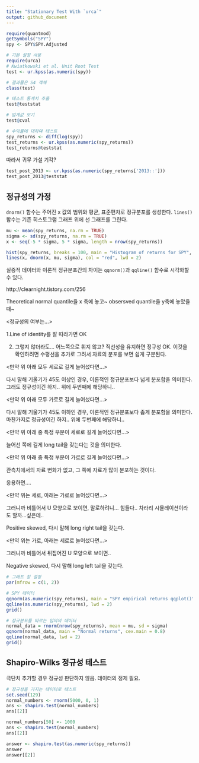 ```yaml
---
title: "Stationary Test With `urca`"
output: github_document
---
```


```r
require(quantmod)
getSymbols("SPY")
spy <- SPY$SPY.Adjusted

# 기본 설정 사용
require(urca)
# Kwiatkowski et al. Unit Root Test
test <- ur.kpss(as.numeric(spy))
```

```r
# 결과물은 S4 객체
class(test)
```

```r
# 테스트 통계치 추출
test@teststat
```

```r
# 임계값 보기
test@cval
```

```r
# 수익률에 대하여 테스트
spy_returns <- diff(log(spy))
test_returns <- ur.kpss(as.numeric(spy_returns))
test_returns@teststat
```

따라서 귀무 가설 기각?
```r
test_post_2013 <- ur.kpss(as.numeric(spy_returns['2013::']))
test_post_2013@teststat
```

## 정규성의 가정
`dnorm()` 함수는 주어진 x 값의 범위와 평균, 표준편차로 정규분포를 생성한다.
`lines()` 함수는 기존 히스토그램 그래프 위에 선 그래프를 그린다.
```r
mu <- mean(spy_returns, na.rm = TRUE)
sigma <- sd(spy_returns, na.rm = TRUE)
x <- seq(-5 * sigma, 5 * sigma, length = nrow(spy_returns))

hist(spy_returns, breaks = 100, main = "Histogram of returns for SPY", cex.main = 0.8, probability = TRUE)
lines(x, dnorm(x, mu, sigma), col = "red", lwd = 2)
```

실증적 데이터와 이론적 정규분포간의 차이는 `qqnorm()`과 `qqline()` 함수로 시각화할 수 있다.

http://clearnight.tistory.com/256

Theoretical normal quantile을 x 축에 놓고~ obsersved quantile을 y축에 놓았을때~

<정규성의 여부는...>

1.Line of identity를 잘 따라가면 OK

2. 그렇지 않더라도... 어느쪽으로 휘지 않고? 직선성을 유지하면 정규성 OK. 이것을 확인하려면 수평선을 추가로 그려서 자료의 분포를 보면 쉽게 구분된다.

<만약 위 아래 모두 세로로 길게 늘어섰다면...>

다시 말해 기울기가 45도 이상인 경우, 이론적인 정규분포보다 넓게 분포함을 의미한다. 그래도 정규성이긴 하지.. 위에 두번째에 해당하니..

<만약 위 아래 모두 가로로 길게 늘어섰다면...>

다시 말해 기울기가 45도 이하인 경우, 이론적인 정규분포보다 좁게 분포함을 의미한다. 마찬가지로 정규성이긴 하지.. 위에 두번째에 해당하니..

<만약 위 아래 중 특정 부분이 세로로 길게 늘어섰다면...>

늘어선 쪽에 길게 long tail을 갖는다는 것을 의미한다.

<만약 위 아래 중 특정 부분이 가로로 길게 늘어섰다면...>

관측치에서의 자료 변화가 없고, 그 쪽에 자료가 많이 분포하는 것이다.

응용하면....

<만약 위는 세로, 아래는 가로로 늘어섰다면...>

그러니까 비틀어서 U 모양으로 보이면, 말로하려니... 힘들다.. 차라리 시뮬레이션이라도 할까...싶은데..

Positive skewed, 다시 말해 long right tail을 갖는다.

<만약 위는 가로, 아래는 세로로 늘어섰다면...>

그러니까 비틀어서 뒤집어진 U 모양으로 보이면..

Negative skewed, 다시 말해 long left tail을 갖는다.

```r
# 그래프 창 설정
par(mfrow = c(1, 2))

# SPY 데이터
qqnorm(as.numeric(spy_returns), main = "SPY empirical returns qqplot()", cex.main = 0.8)
qqline(as.numeric(spy_returns), lwd = 2)
grid()

# 정규분포를 따르는 임의의 데이터
normal_data = rnorm(nrow(spy_returns), mean = mu, sd = sigma)
qqnorm(normal_data, main = "Normal returns", cex.main = 0.8)
qqline(normal_data, lwd = 2)
grid()
```

## Shapiro-Wilks 정규성 테스트
극단치 추가할 경우 정규성 판단하지 않음. 데이터의 정제 필요.
```r
# 정규성을 가지는 데이터로 테스트
set.seed(129)
normal_numbers <- rnorm(5000, 0, 1)
ans <- shapiro.test(normal_numbers)
ans[[2]]

normal_numbers[50] <- 1000
ans <- shapiro.test(normal_numbers)
ans[[2]]
```


```r
answer <- shapiro.test(as.numeric(spy_returns))
answer
answer[[2]]
```

